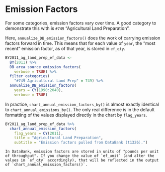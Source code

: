 # Emission Factors

For some categories, emission factors vary over time. A good category to demonstrate this with is `#749` "Agricultural Land Preparation". 

Here, `annualize_DB_emission_factors()` does the work of carrying emission factors forward in time. This means that for each value of `year`, the "most recent" emission factor, as of that year, is stored in `ef_qty`. 

```r
BY2011_ag_land_prep_ef_data <-
  BY(2011) %>%
  DB_area_source_emission_factors(
    verbose = TRUE) %>%
  filter_categories(
    "#749 Agricultural Land Prep" = 749) %>%
  annualize_DB_emission_factors(
    years = CY(1990:2040),
    verbose = TRUE)
```

In practice, `chart_annual_emission_factors_by()` is almost exactly identical to `chart_annual_emissions_by()`. The only real difference is in the default formatting of the values displayed directly in the chart by `flag_years`.

```r
BY2011_ag_land_prep_ef_data %>%
  chart_annual_emission_factors(
    flag_years = CY(2011),
    title = "Agricultural Land Preparation",
    subtitle = "Emission factors pulled from DataBank (t1326).") 
```

```block
In DataBank, emission factors are stored in units of "pounds per unit of throughput". If you change the value of `ef_unit` (and alter the values in `ef_qty` accordingly), that will be reflected in the output of `chart_annual_emission_factors()`.
```